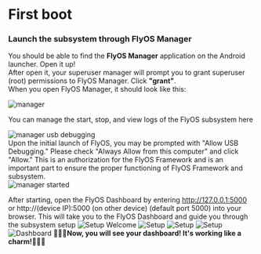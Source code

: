 # First boot
### Launch the subsystem through FlyOS Manager
You should be able to find the **FlyOS Manager** application on the Android launcher. Open it up!    
After open it, your superuser manager will prompt you to grant superuser (root) permissions to FlyOS Manager. Click **"grant"**.    
When you open FlyOS Manager, it should look like this:    

<div>
    <img src="/imgs/manager.png" alt="manager" style={{ width: '50%', height: 'auto' }} />
</div>

You can manage the start, stop, and view logs of the FlyOS subsystem here
<div>
    <img src="/imgs/usbdebug.png" alt="manager usb debugging" style={{ width: '50%', height: 'auto' }} />
</div>
Upon the initial launch of FlyOS, you may be prompted with "Allow USB Debugging." Please check "Always Allow from this computer" and click "Allow." This is an authorization for the FlyOS Framework and is an important part to ensure the proper functioning of FlyOS Framework and subsystem.
<div>
    <img src="/imgs/manager_started.png" alt="manager started" style={{ width: '50%', height: 'auto' }} />
</div>

After starting, open the FlyOS Dashboard by entering http://127.0.0.1:5000 or http://(device IP):5000 (on other device) (default port 5000) into your browser. This will take you to the FlyOS Dashboard and guide you through the subsystem setup
![Setup Welcome](/imgs/setup_welcome.png)
![Setup](/imgs/setup_languages.png)
![Setup](/imgs/setup_timezone.png)
![Setup](/imgs/setup_password.png)
![Dashboard](/imgs/dashboard.png)
**🎉🎉🎉Now, you will see your dashboard! It's working like a charm!🎉🎉🎉**
